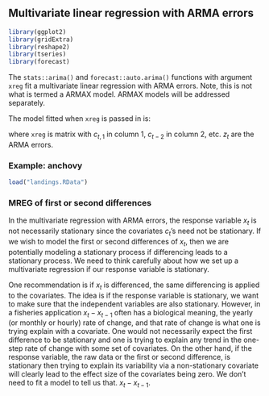 ## Multivariate linear regression with ARMA errors

```r
library(ggplot2)
library(gridExtra)
library(reshape2)
library(tseries)
library(forecast)
```


The `stats::arima()` and `forecast::auto.arima()` functions with argument `xreg` fit a multivariate linear regression with ARMA errors.  Note, this is not what is termed a ARMAX model. ARMAX models will be addressed separately.  

The model fitted when `xreg` is passed in is:

\begin{equation}
\begin{gathered}
x_t = \alpha + \phi_1 c_{t,1} + \phi_2 c_{t,2} + \dots + z_t \\
z_t = \beta_1 z_{t-1} + \dots + \beta_p z_{t-p} + e_t + \theta_1 e_{t-1} + \dots + \theta_q e_{t-q}\\
e_t \sim N(0,\sigma)
\end{gathered}
\end{equation}
where `xreg` is  matrix with $c_{t,1}$ in column 1, $c_{t-2}$ in column 2, etc.  $z_t$ are the ARMA errors.

### Example: anchovy


```r
load("landings.RData")
```

### MREG of first or second differences

In the multivariate regression with ARMA errors, the response variable $x_t$ is not necessarily stationary since the covariates $c_t$'s need not be stationary.  If we wish to model the first or second differences of $x_t$, then we are potentially modeling a stationary process if differencing leads to a stationary process.
We need to think carefully about how we set up a multivariate regression if our response variable is stationary.

One recommendation is if $x_t$ is differenced, the same differencing is applied to the covariates.  The idea is if the response variable is stationary, we want to make sure that the independent variables are also stationary.  However, in a fisheries application $x_t - x_{t-1}$ often has a biological meaning, the yearly (or monthly or hourly) rate of change, and that rate of change is what one is trying explain with a covariate.  One would not necessarily expect the first difference to be stationary and one is trying to explain any trend in the one-step rate of change with some set of covariates.  On the other hand, if the response variable, the raw data or the first or second difference, is stationary then trying to explain its variability via a non-stationary covariate will clearly lead to the effect size of the covariates being zero.  We don't need to fit a model to tell us that.
$x_t - x_{t-1}$.

